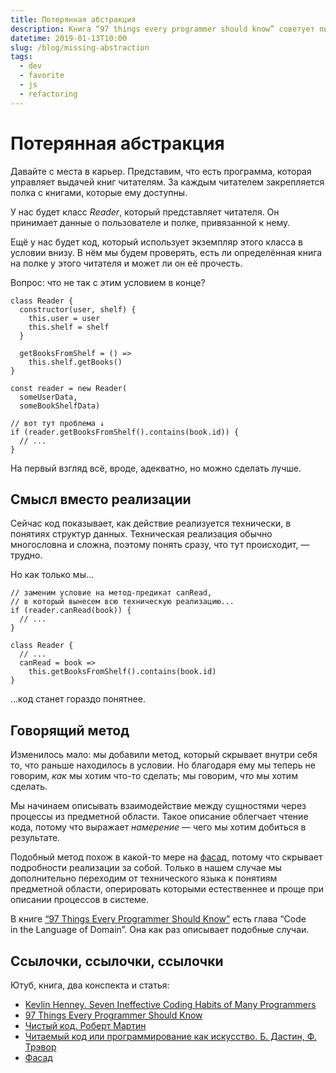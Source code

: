 ```yaml
---
title: Потерянная абстракция
description: Книга “97 things every programmer should know” советует писать код в понятиях предметной области. Показываю на примере, в чём плюсы такого подхода.
datetime: 2019-01-13T10:00
slug: /blog/missing-abstraction
tags:
  - dev
  - favorite
  - js
  - refactoring
---
```


# Потерянная абстракция

Давайте с места в карьер. Представим, что есть программа, которая управляет выдачей книг читателям. За каждым читателем закрепляется полка с книгами, которые ему доступны.

У нас будет класс _Reader_, который представляет читателя. Он принимает данные о пользователе и полке, привязанной к нему.

Ещё у нас будет код, который использует экземпляр этого класса в условии внизу. В нём мы будем проверять, есть ли определённая книга на полке у этого читателя и может ли он её прочесть.

Вопрос: что не так с этим условием в конце?

```
class Reader {
  constructor(user, shelf) {
    this.user = user
    this.shelf = shelf
  }

  getBooksFromShelf = () =>
    this.shelf.getBooks()
}

const reader = new Reader(
  someUserData,
  someBookShelfData)

// вот тут проблема ↓
if (reader.getBooksFromShelf().contains(book.id)) {
  // ...
}
```

На первый взгляд всё, вроде, адекватно, но можно сделать лучше.

## Смысл вместо реализации

Сейчас код показывает, как действие реализуется технически, в понятиях структур данных. Техническая реализация обычно многословна и сложна, поэтому понять сразу, что тут происходит, — трудно.

Но как только мы...

```
// заменим условие на метод-предикат canRead,
// в который вынесем всю техническую реализацию...
if (reader.canRead(book)) {
  // ...
}

class Reader {
  // ...
  canRead = book =>
    this.getBooksFromShelf().contains(book.id)
}
```

...код станет гораздо понятнее.

## Говорящий метод

Изменилось мало: мы добавили метод, который скрывает внутри себя то, что раньше находилось в условии. Но благодаря ему мы теперь не говорим, _как_ мы хотим что-то сделать; мы говорим, _что_ мы хотим сделать.

Мы начинаем описывать взаимодействие между сущностями через процессы из предметной области. Такое описание облегчает чтение кода, потому что выражает _намерение_ — чего мы хотим добиться в результате.

Подобный метод похож в какой-то мере на [фасад](https://github.com/kamranahmedse/design-patterns-for-humans#-facade), потому что скрывает подробности реализации за собой. Только в нашем случае мы дополнительно переходим от технического языка к понятиям предметной области, оперировать которыми естественнее и проще при описании процессов в системе.

В книге [“97 Things Every Programmer Should Know”](https://www.amazon.com/Things-Every-Programmer-Should-Know/dp/0596809484") есть глава “Code in the Language of Domain”. Она как раз описывает подобные случаи.

## Ссылочки, ссылочки, ссылочки

Ютуб, книга, два конспекта и статья:

- [Kevlin Henney. Seven Ineffective Coding Habits of Many Programmers](https://youtu.be/ZsHMHukIlJY?t=2036)
- [97 Things Every Programmer Should Know](https://www.amazon.com/Things-Every-Programmer-Should-Know/dp/0596809484)
- [Чистый код. Роберт Мартин](/blog/clean-code/)
- [Читаемый код или программирование как искусство. Б. Дастин, Ф. Трэвор](/blog/the-art-of-readable-code/)
- [Фасад](https://github.com/kamranahmedse/design-patterns-for-humans#-facade)
